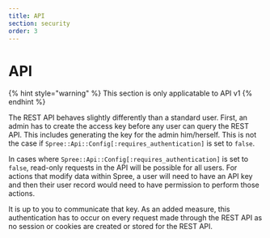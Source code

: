 ```yaml
---
title: API
section: security
order: 3
---
```


# API

{% hint style="warning" %}
This section is only applicatable to API v1
{% endhint %}

The REST API behaves slightly differently than a standard user. First, an admin has to create the access key before any user can query the REST API. This includes generating the key for the admin him/herself. This is not the case if `Spree::Api::Config[:requires_authentication]` is set to `false`.

In cases where `Spree::Api::Config[:requires_authentication]` is set to `false`, read-only requests in the API will be possible for all users. For actions that modify data within Spree, a user will need to have an API key and then their user record would need to have permission to perform those actions.

It is up to you to communicate that key. As an added measure, this authentication has to occur on every request made through the REST API as no session or cookies are created or stored for the REST API.

